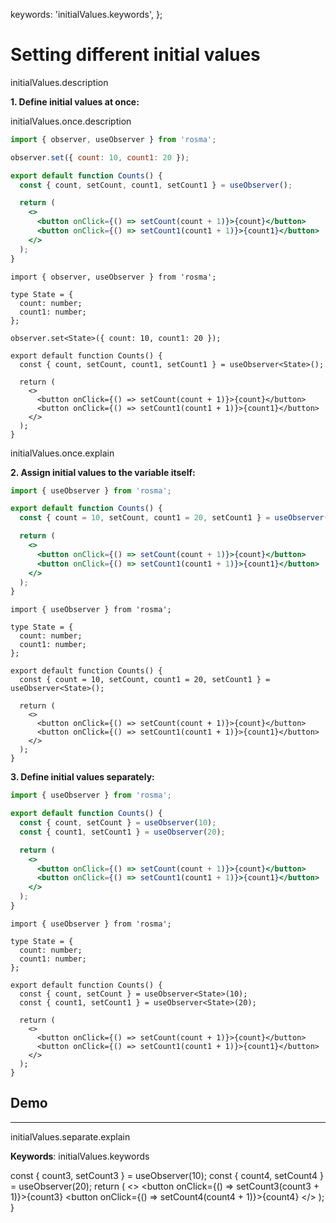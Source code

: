 
  keywords: 'initialValues.keywords',
};

# Setting different initial values

initialValues.description

**1. Define initial values at once:**

initialValues.once.description

```jsx
import { observer, useObserver } from 'rosma';

observer.set({ count: 10, count1: 20 });

export default function Counts() {
  const { count, setCount, count1, setCount1 } = useObserver();

  return (
    <>
      <button onClick={() => setCount(count + 1)}>{count}</button>
      <button onClick={() => setCount1(count1 + 1)}>{count1}</button>
    </>
  );
}
```

```tsx
import { observer, useObserver } from 'rosma';

type State = {
  count: number;
  count1: number;
};

observer.set<State>({ count: 10, count1: 20 });

export default function Counts() {
  const { count, setCount, count1, setCount1 } = useObserver<State>();

  return (
    <>
      <button onClick={() => setCount(count + 1)}>{count}</button>
      <button onClick={() => setCount1(count1 + 1)}>{count1}</button>
    </>
  );
}
```

initialValues.once.explain

**2. Assign initial values to the variable itself:**

```jsx
import { useObserver } from 'rosma';

export default function Counts() {
  const { count = 10, setCount, count1 = 20, setCount1 } = useObserver();

  return (
    <>
      <button onClick={() => setCount(count + 1)}>{count}</button>
      <button onClick={() => setCount1(count1 + 1)}>{count1}</button>
    </>
  );
}
```

```tsx
import { useObserver } from 'rosma';

type State = {
  count: number;
  count1: number;
};

export default function Counts() {
  const { count = 10, setCount, count1 = 20, setCount1 } = useObserver<State>();

  return (
    <>
      <button onClick={() => setCount(count + 1)}>{count}</button>
      <button onClick={() => setCount1(count1 + 1)}>{count1}</button>
    </>
  );
}
```

**3. Define initial values separately:**

```jsx
import { useObserver } from 'rosma';

export default function Counts() {
  const { count, setCount } = useObserver(10);
  const { count1, setCount1 } = useObserver(20);

  return (
    <>
      <button onClick={() => setCount(count + 1)}>{count}</button>
      <button onClick={() => setCount1(count1 + 1)}>{count1}</button>
    </>
  );
}
```

```tsx
import { useObserver } from 'rosma';

type State = {
  count: number;
  count1: number;
};

export default function Counts() {
  const { count, setCount } = useObserver<State>(10);
  const { count1, setCount1 } = useObserver<State>(20);

  return (
    <>
      <button onClick={() => setCount(count + 1)}>{count}</button>
      <button onClick={() => setCount1(count1 + 1)}>{count1}</button>
    </>
  );
}
```

## Demo

<Counts />

---

initialValues.separate.explain

**Keywords**: initialValues.keywords

  const { count3, setCount3 } = useObserver(10);
  const { count4, setCount4 } = useObserver(20);
  return (
    <>
      <button onClick={() => setCount3(count3 + 1)}>{count3}</button>
      <button onClick={() => setCount4(count4 + 1)}>{count4}</button>
    </>
  );
}
